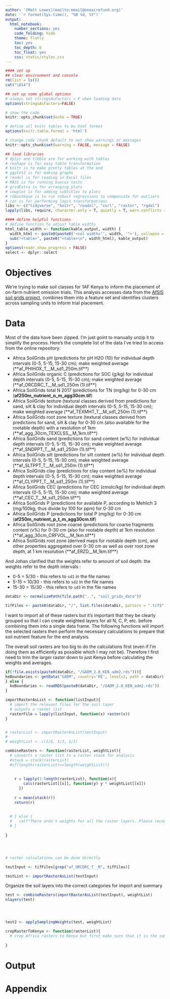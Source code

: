 ```yaml
---
author: '[Matt Lowes](mailto:email@oneacrefund.org)'
date: '`r format(Sys.time(), "%B %d, %Y")`'
output:
  html_notebook:
    number_sections: yes
    code_folding: hide
    theme: flatly
    toc: yes
    toc_depth: 6
    toc_float: yes
    css: static/styles.css
---
```

<title>Title</title>
```r
#### set up
## clear environment and console
rm(list = ls())
cat("\014")

## set up some global options
# always set stringsAsFactors = F when loading data
options(stringsAsFactors=FALSE)

# show the code
knitr::opts_chunk$set(echo = TRUE)

# define all knitr tables to be html format
options(knitr.table.format = 'html')

# change code chunk default to not show warnings or messages
knitr::opts_chunk$set(warning = FALSE, message = FALSE)

## load libraries
# dplyr and tibble are for working with tables
# reshape is for easy table transformation
# knitr is to make pretty tables at the end
# ggplot2 is for making graphs
# readxl is for reading in Excel files
# MASS is for running boxcox tests
# gridExtra is for arranging plots
# cowplot is for adding subtitles to plots
# robustbase is to run robust regressions to compensate for outliers
# car is for performing logit transformations
libs <- c("tidyverse", "knitr", "readxl", "curl", "raster", "rgdal")
lapply(libs, require, character.only = T, quietly = T, warn.conflicts = F)

#### define helpful functions
# define function to adjust table widths
html_table_width <- function(kable_output, width) {
  width_html <- paste0(paste0('<col width="', width, '">'), collapse = "\n")
  sub("<table>", paste0("<table>\n", width_html), kable_output)
}
options(readr.show_progress = FALSE)
select <- dplyr::select
```

# Objectives

We're trying to make soil classes for 1AF Kenya to inform the placement of on-farm nutrient omission trials. This analysis accesses data from the [AfSIS soil grids project](http://data.isric.org/geonetwork/srv/eng/catalog.search#/home), combines them into a feature set and identifies clusters across sampling units to inform trial placement. 

# Data

Most of the data have been zipped. I'm just goint to manually unzip it to simplify the process. Here's the complete list of the data I've tried to access from the online repository:

* Africa SoilGrids pH (predictions for pH H2O (10) for individual depth intervals (0-5, 5-15, 15-30 cm); make weighted average (**af_PHIHOX_T__M_sd1_250m.tif**)
* Africa SoilGrids organic C (predictions for SOC (g/kg) for individual depth intervals (0-5, 5-15, 15-30 cm); make weighted average (**af_ORCDRC_T__M_sd1_250m (1).tif**)
* Africa SoilGrids total N 2017 (predictions for TN (mg/kg) for 0-30 cm (**af250m_nutrient_n_m_agg30cm.tif**)
* Africa SoilGrids texture (textural classes derived from predictions for sand, silt & clay for individual depth intervals (0-5, 5-15, 15-30 cm); make weighted average (**af_TEXMHT_T__M_sd1_250m (1).tif**)
* Africa SoilGrids root zone texture (textural classes derived from predictions for sand, silt & clay for 0-30 cm (also available for the rootable depth) with a resolution of 1km (**af_agg_30cm_TEXCLSS__M_1km.tif**)
* Africa SoilGrids sand (predictions for sand content (w%) for individual depth intervals (0-5, 5-15, 15-30 cm); make weighted average (**af_SNDPPT_T__M_sd1_250m (1).tif**)
* Africa SoilGrids silt (predictions for silt content (w%) for individual depth intervals (0-5, 5-15, 15-30 cm); make weighted average (**af_SLTPPT_T__M_sd1_250m (1).tif**)
* Africa SoilGrids clay (predictions for clay content (w%) for individual depth intervals (0-5, 5-15, 15-30 cm); make weighted average (**af_CLYPPT_T__M_sd1_250m (1).tif**)
* Africa SoilGrids CEC (predictions for CEC (cmolc/kg) for individual depth intervals (0-5, 5-15, 15-30 cm); make weighted average (**af_CEC_T__M_sd1_250m.tif**)
* Africa SoilGrids P (predictions for available P, according to Mehlich 3 (mg/100kg; thus divide by 100 for ppm) for 0-30 cm 
* Africa SoilGrids P (predictions for total P (mg/kg) for 0-30 cm (**af250m_nutrient_p_t_m_agg30cm.tif**)
* Africa SoilGrids root zone coarse (predictions for coarse fragments content (v%) for 0-30 cm (also for rootable depth) at 1km resolution (**af_agg_30cm_CRFVOL__M_1km.tif**)
* Africa SoilGrids root zone (derived maps for rootable depth (cm), and other properties aggregated over 0-30 cm as well as over root zone depth, at 1 km resolution (**af_ERZD__M_1km.tif**)

And Johan clarified that the weights refer to amount of soil depth:
the weights refer to the depth intervals :

* 0-5 = 5/30 - this refers to `sd1` in the file names
* 5-15 = 10/30 - this refers to `sd2` in the file names
* 15-30 = 15/30 - this refers to `sd3` in the file names

```r
dataDir <- normalizePath(file.path("..", "soil_grids_data"))

tifFiles <- paste0(dataDir, "/", list.files(dataDir, pattern = ".tif$"))

```

I want to import all of these rasters but it's important that they be clearly grouped so that I can create weighted layers for all N, C, P, etc. before combining them into a single data frame. The following functions will import the selected rasters then perform the necessary calculations to prepare that soil nutrient feature for the end analysis.

The overall soil rasters are too big to do the calculations first (even if I'm doing them as efficiently as possible which I may not be). Therefore I first need to trim the larger raster down to just Kenya before calculating the weights and averages.

```r
if(!file.exists(paste0(dataDir, "/GADM_2.8_KEN_adm2.rds"))){
keBoundaries <- getData("GADM", country='KE', level=2, path = dataDir) 
} else {
  keBoundaries <- readRDS(paste0(dataDir, "/GADM_2.8_KEN_adm2.rds"))
}

importRasterAsList <- function(listInput){
  # import the relevant files for the soil layer
  # outputs a raster list
  rasterFile = lapply(listInput, function(x) raster(x))
}


# rasterList <- importRasterAsList(testInput)
# 
# weightList <- c(1/6, 1/3, 1/2)

combineRasters <- function(rasterList, weightList){
  # converts a raster list to a raster stack for analysis
  #stack = stack(rasterList)
  #if(length(rasterList)==length(weightList)){
    
    
    r = lapply(1:length(rasterList), function(x){
        calc(rasterList[[x]], function(y) y * weightList[[x]])
      })
    
    r = mean(stack(r))
    return(r)
    
    
  # } else {
  #   cat("There aren't weights for all the raster layers. Please reconcile the weights")
  # }
  
}




# raster calculations can be done directly

testInput <- tifFiles[grep("af_ORCDRC_T__M", tifFiles)]

testList <- importRasterAsList(testInput)
```

Organize the soil layers into the correct categories for import and summary

```r
test <- combineRasters(importRasterAsList(testInput), weightList)
nlayers(test)




test2 <- applySamplingWeights(test, weightList)
```

```r
cropRasterToKenya <- function(rasterList){
  # crop Africa rasters to Kenya but first make sure that it is the same coordinate system
  
}

```



# Output

# Appendix
